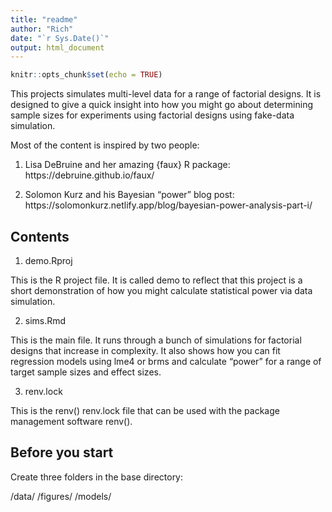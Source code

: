 ```yaml
---
title: "readme"
author: "Rich"
date: "`r Sys.Date()`"
output: html_document
---
```


```r
knitr::opts_chunk$set(echo = TRUE)
```

This projects simulates multi-level data for a range of factorial designs. It is
designed to give a quick insight into how you might go about determining sample
sizes for experiments using factorial designs using fake-data simulation. 

Most of the content is inspired by two people:

1) Lisa DeBruine and her amazing {faux} R package: https://debruine.github.io/faux/

2) Solomon Kurz and his Bayesian "power" blog post: 
https://solomonkurz.netlify.app/blog/bayesian-power-analysis-part-i/

## Contents ##

1) demo.Rproj

This is the R project file. It is called demo to reflect that this project is a
short demonstration of how you might calculate statistical power via data simulation. 

2) sims.Rmd

This is the main file. It runs through a bunch of simulations for factorial designs
that increase in complexity. It also shows how you can fit regression models using
lme4 or brms and calculate "power" for a range of target sample sizes and 
effect sizes.

3) renv.lock

This is the renv() renv.lock file that can be used with the package management 
software renv().

## Before you start ##

Create three folders in the base directory:

/data/
/figures/
/models/